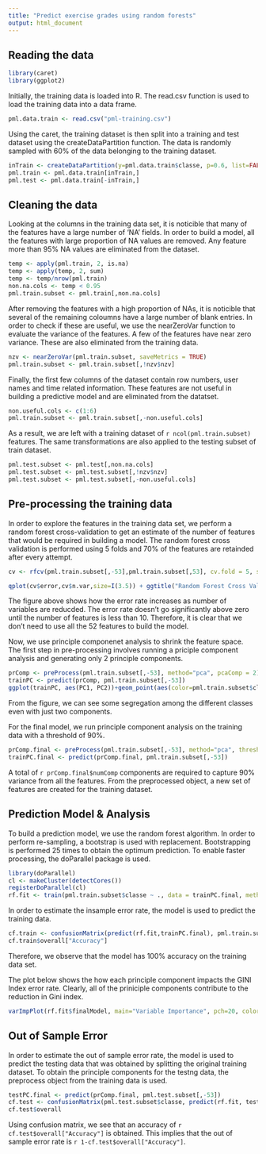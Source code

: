```yaml
---
title: "Predict exercise grades using random forests"
output: html_document
---
```


## Reading the data
```r
library(caret)
library(ggplot2)
```

Initially, the training data is loaded into R. The read.csv function is used to load the training data into a data frame.

```r
pml.data.train <- read.csv("pml-training.csv")
```

Using the caret, the training dataset is then split into a training and test dataset using the createDataPartition function. The data is randomly sampled with 60% of the data belonging to the training dataset. 

```r
inTrain <- createDataPartition(y=pml.data.train$classe, p=0.6, list=FALSE)
pml.train <- pml.data.train[inTrain,]
pml.test <- pml.data.train[-inTrain,]
```

## Cleaning the data

Looking at the columns in the training data set, it is noticible that many of the features have a large number of 'NA' fields. In order to build a model, all the features with large proportion of NA values are removed. Any feature more than 95% NA values are eliminated from the dataset. 

```r
temp <- apply(pml.train, 2, is.na)
temp <- apply(temp, 2, sum)
temp <- temp/nrow(pml.train)
non.na.cols <- temp < 0.95
pml.train.subset <- pml.train[,non.na.cols]
```

After removing the features with a high proportion of NAs, it is noticible that several of the remaining coloumns have a large number of blank entries. In order to check if these are useful, we use the nearZeroVar function to evaluate the variance of the features. A few of the features have near zero variance. These are also eliminated from the training data.

```r
nzv <- nearZeroVar(pml.train.subset, saveMetrics = TRUE)
pml.train.subset <- pml.train.subset[,!nzv$nzv]
```

Finally, the first few columns of the dataset contain row numbers, user names and time related information. These features are not useful in building a predictive model and are eliminated from the datatset. 

```r
non.useful.cols <- c(1:6)
pml.train.subset <- pml.train.subset[,-non.useful.cols]
```

As a result, we are left with a training dataset of `r ncol(pml.train.subset)` features. The same transformations are also applied to the testing subset of train dataset.

```r
pml.test.subset <- pml.test[,non.na.cols]
pml.test.subset <- pml.test.subset[,!nzv$nzv]
pml.test.subset <- pml.test.subset[,-non.useful.cols]
```

## Pre-processing the training data
In order to explore the features in the training data set, we perform a random forest cross-validation to get an estimate of the number of features that would be required in building a model. The random forest cross validation is performed using 5 folds and 70% of the features are retainded after every attempt. 

```r
cv <- rfcv(pml.train.subset[,-53],pml.train.subset[,53], cv.fold = 5, step=0.7)
```
```r
qplot(cv$error,cv$n.var,size=I(3.5)) + ggtitle("Random Forest Cross Validation for feature selection") + xlab("Error Rate") + ylab("Number of Variables")
```

The figure above shows how the error rate increases as number of variables are reducded. The error rate doesn't go significantly above zero until the number of features is less than 10. Therefore, it is clear that we don't need to use all the 52 features to build the model. 

Now, we use principle componenet analysis to shrink the feature space. The first step in pre-processing involves running a priciple component analysis and generating only 2 principle components.

```r
prComp <- preProcess(pml.train.subset[,-53], method="pca", pcaComp = 2)
trainPC <- predict(prComp, pml.train.subset[,-53])
ggplot(trainPC, aes(PC1, PC2))+geom_point(aes(color=pml.train.subset$classe)) + ggtitle("Principle Component Analysis with two components") + scale_color_discrete(name="Classe")
```

From the figure, we can see some segregation among the different classes even with just two components. 

For the final model, we run principle component analysis on the training data with a threshold of 90%.

```r
prComp.final <- preProcess(pml.train.subset[,-53], method="pca", thresh=0.90)
trainPC.final <- predict(prComp.final, pml.train.subset[,-53])
```

A total of `r prComp.final$numComp` components are required to capture 90% variance from all the features. From the preprocessed object, a new set of features are created for the training dataset.

## Prediction Model & Analysis

To build a prediction model, we use the random forest algorithm. In order to perform re-sampling, a bootstrap is used with replacement. Bootstrapping is performed 25 times to obtain the optimum prediction. To enable faster processing, the doParallel package is used. 

```r
library(doParallel)
cl <- makeCluster(detectCores())
registerDoParallel(cl)
rf.fit <- train(pml.train.subset$classe ~ ., data = trainPC.final, method="rf")
```

In order to estimate the insample error rate, the model is used to predict the training data. 
```r
cf.train <- confusionMatrix(predict(rf.fit,trainPC.final), pml.train.subset$classe)
cf.train$overall["Accuracy"]
```

Therefore, we observe that the model has 100% accuracy on the training data set. 

The plot below shows the how each principle component impacts the GINI Index error rate. Clearly, all of the priniciple components contribute to the reduction in Gini index.

```r
varImpPlot(rf.fit$finalModel, main="Variable Importance", pch=20, color="blue")
```

## Out of Sample Error

In order to estimate the out of sample error rate, the model is used to predict the testing data that was obtained by splitting the original training dataset. To obtain the principle components for the testng data, the preprocess object from the training data is used. 

```r
testPC.final <- predict(prComp.final, pml.test.subset[,-53])
cf.test <- confusionMatrix(pml.test.subset$classe, predict(rf.fit, testPC.final))
cf.test$overall
```

Using confusion matrix, we see that an accuracy of `r cf.test$overall["Accuracy"]` is obtained. This implies that the out of sample error rate is `r 1-cf.test$overall["Accuracy"]`.

